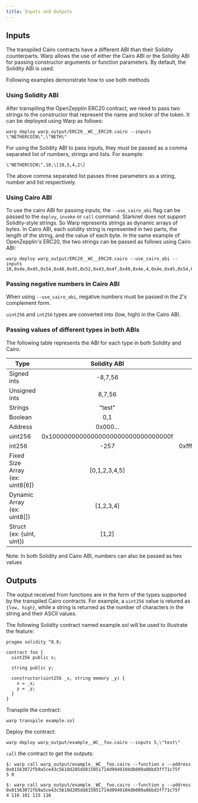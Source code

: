 ```yaml
---
title: Inputs and Outputs
---
```


## Inputs

The transpiled Cairo contracts have a different ABI than their Solidity counterparts. Warp allows the use of either
the Cairo ABI or the Solidity ABI for passing constructor arguments or function parameters. By default, the Solidity ABI
is used.

Following examples demonstrate how to use both methods

### Using Solidity ABI

After transpiling the OpenZepplin ERC20 contract, we need to pass two strings to the constructor that
represent the name and ticker of the token. It can be deployed using Warp as follows:

```
warp deploy warp_output/ERC20__WC__ERC20.cairo --inputs \"NETHERCOIN\",\"NETH\"
```

For using the Solidity ABI to pass inputs, they must be passed as a comma separated list of numbers, strings and lists.
For example:

```
\"NETHERCOIN\",10,\[10,5,4,2\]
```

The above comma separated list passes three parameters as a string, number and list respectively.

### Using Cairo ABI

To use the cairo ABI for passing inputs, the `--use_cairo_abi` flag can be passed to the `deploy`, `invoke` or `call` command.
Starknet does not support Solidity-style strings. So Warp represents strings as dynamic arrays of bytes. In Cairo ABI, each solidity
string is represented in two parts, the length of the string, and the value of each byte.
In the same example of OpenZepplin's ERC20, the two strings can be passed as follows using Cairo ABI:

```
warp deploy warp_output/ERC20__WC__ERC20.cairo --use_cairo_abi --inputs  10,0x4e,0x45,0x54,0x48,0x45,0x52,0x43,0x4f,0x49,0x4e,4,0x4e,0x45,0x54,0x48
```

### Passing negative numbers in Cairo ABI

When using `--use_cairo_abi`, negative numbers must be passed in the 2's complement form.

`uint256` and `int256` types are converted into (low, high) in the Cairo ABI.

### Passing values of different types in both ABIs

The following table represents the ABI for each type in both Solidity and Cairo.

| Type                            |            Solidity ABI             |                                                             Cario ABI |
| ------------------------------- | :---------------------------------: | --------------------------------------------------------------------: |
| Signed ints                     |               -8,7,56               |                                                              248,7,56 |
| Unsigned ints                   |               8,7,56                |                                                                8,7,56 |
| Strings                         |              \"test\"               |                                                 4,0x74,0x65,0x73,0x74 |
| Boolean                         |                 0,1                 |                                                                   0,1 |
| Address                         |              0x000...               |                                                              0x000... |
| uint256                         | 0x10000000000000000000000000000000f |                                                                  15,1 |
| int256                          |                -257                 | 0xfffffffffffffffffffffffffffffeff,0xffffffffffffffffffffffffffffffff |
| Fixed Size Array (ex: uint8[6]) |           \[0,1,2,3,4,5\]           |                                                           0,1,2,3,4,5 |
| Dynamic Array (ex: uint8[])     |             \[1,2,3,4\]             |                                                             4,1,2,3,4 |
| Struct (ex: {uint, uint})       |               \[1,2\]               |                                                                   1,2 |

Note: In both Solidity and Cairo ABI, numbers can also be passed as hex values

## Outputs

The output received from functions are in the form of the types supported by the transpiled Cairo contracts.
For example, a `uint256` value is retured as `{low, high}`, while a string is returned as the number of characters in the string
and their ASCII values.

The following Solidity contract named example.sol will be used to illustrate the feature:

```
pragma solidity ^0.8;

contract foo {
  uint256 public x;

  string public y;

  constructor(uint256 _x, string memory _y) {
    x = _x;
    y = _y;
  }
}
```

Transpile the contract:

```
warp transpile example.sol
```

Deploy the contract:

```
warp deploy warp_output/example__WC__foo.cairo --inputs 5,\"test\"
```

`call` the contract to get the outputs:

```
$: warp call warp_output/example__WC__foo.cairo --function x --address 0x01563072fb9a5ce43c5610d205dd815051714d9949104db009a0bbd3ff71c75f
5 0

$: warp call warp_output/example__WC__foo.cairo --function y --address 0x01563072fb9a5ce43c5610d205dd815051714d9949104db009a0bbd3ff71c75f
4 116 101 115 116
```
